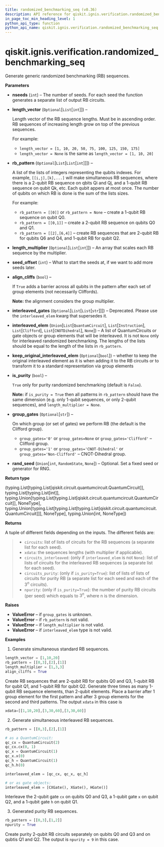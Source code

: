 ```yaml
---
title: randomized_benchmarking_seq (v0.36)
description: API reference for qiskit.ignis.verification.randomized_benchmarking_seq in qiskit v0.36
in_page_toc_min_heading_level: 1
python_api_type: function
python_api_name: qiskit.ignis.verification.randomized_benchmarking_seq
---
```


<span id="qiskit-ignis-verification-randomized-benchmarking-seq" />

# qiskit.ignis.verification.randomized\_benchmarking\_seq

<Function id="qiskit.ignis.verification.randomized_benchmarking_seq" isDedicatedPage={true} github="https://github.com/qiskit-community/qiskit-ignis/tree/stable/0.7/qiskit/ignis/verification/randomized_benchmarking/circuits.py" signature="randomized_benchmarking_seq(nseeds=1, length_vector=None, rb_pattern=None, length_multiplier=1, seed_offset=0, align_cliffs=False, interleaved_gates=None, interleaved_elem=None, keep_original_interleaved_elem=True, is_purity=False, group_gates=None, rand_seed=None)">
  Generate generic randomized benchmarking (RB) sequences.

  **Parameters**

  *   **nseeds** (`int`) – The number of seeds. For each seed the function generates a separate list of output RB circuits.

  *   **length\_vector** (`Optional`\[`List`\[`int`]]) –

      Length vector of the RB sequence lengths. Must be in ascending order. RB sequences of increasing length grow on top of the previous sequences.

      For example:

      *   `length_vector = [1, 10, 20, 50, 75, 100, 125, 150, 175]`
      *   `length_vector = None` is the same as `length_vector = [1, 10, 20]`

  *   **rb\_pattern** (`Optional`\[`List`\[`List`\[`int`]]]) –

      A list of the lists of integers representing the qubits indexes. For example, `[[i,j],[k],...]` will make simultaneous RB sequences, where there is a 2-qubit RB sequence on qbits Qi and Qj, and a 1-qubit RB sequence on qubit Qk, etc. Each qubit appers at most once. The number of qubits on which RB is done is the sum of the lists sizes.

      For example:

      *   `rb_pattern = [[0]]` or `rb_pattern = None` – create a 1-qubit RB sequence on qubit Q0.
      *   `rb_pattern = [[0,1]]` – create a 2-qubit RB sequence on qubits Q0 and Q1.
      *   `rb_pattern = [[2],[6,4]]` – create RB sequences that are 2-qubit RB for qubits Q6 and Q4, and 1-qubit RB for qubit Q2.

  *   **length\_multiplier** (`Optional`\[`List`\[`int`]]) – An array that scales each RB sequence by the multiplier.

  *   **seed\_offset** (`int`) – What to start the seeds at, if we want to add more seeds later.

  *   **align\_cliffs** (`bool`) –

      If `True` adds a barrier across all qubits in the pattern after each set of group elements (not necessarily Cliffords).

      **Note:** the alignment considers the group multiplier.

  *   **interleaved\_gates** (`Optional`\[`List`\[`List`\[`str`]]]) – Deprecated. Please use the `interleaved_elem` kwarg that supersedes it.

  *   **interleaved\_elem** (`Union`\[`List`\[`QuantumCircuit`], `List`\[`Instruction`], `List`\[`Clifford`], `List`\[`CNOTDihedral`], `None`]) – A list of QuantumCircuits or gate objects or group elements that will be interleaved. It is not `None` only for interleaved randomized benchmarking. The lengths of the lists should be equal to the length of the lists in `rb_pattern`.

  *   **keep\_original\_interleaved\_elem** (`Optional`\[`bool`]) – whether to keep the original interleaved element as it is when adding it to the RB circuits or to transform it to a standard representation via group elements

  *   **is\_purity** (`bool`) –

      `True` only for purity randomized benchmarking (default is `False`).

      **Note:** if `is_purity = True` then all patterns in `rb_pattern` should have the same dimension (e.g. only 1-qubit sequences, or only 2-qubit sequences), and `length_multiplier = None`.

  *   **group\_gates** (`Optional`\[`str`]) –

      On which group (or set of gates) we perform RB (the default is the Clifford group).

      *   `group_gates='0'` or `group_gates=None` or `group_gates='Clifford'` – Clifford group.
      *   `group_gates='1'` or `group_gates='CNOT-Dihedral'` or `group_gates='Non-Clifford'` – CNOT-Dihedral group.

  *   **rand\_seed** (`Union`\[`int`, `RandomState`, `None`]) – Optional. Set a fixed seed or generator for RNG.

  **Return type**

  (typing.List\[typing.List\[qiskit.circuit.quantumcircuit.QuantumCircuit]], typing.List\[typing.List\[int]], typing.Union\[typing.List\[typing.List\[qiskit.circuit.quantumcircuit.QuantumCircuit]], NoneType], typing.Union\[typing.List\[typing.List\[typing.List\[qiskit.circuit.quantumcircuit.QuantumCircuit]]], NoneType], typing.Union\[int, NoneType])

  **Returns**

  A tuple of different fields depending on the inputs. The different fields are:

  > *   `circuits`: list of lists of circuits for the RB sequences (a separate list for each seed).
  > *   `xdata`: the sequences lengths (with multiplier if applicable).
  > *   `circuits_interleaved`: (only if `interleaved_elem` is not `None`): list of lists of circuits for the interleaved RB sequences (a separate list for each seed).
  > *   `circuits_purity`: (only if `is_purity=True`): list of lists of lists of circuits for purity RB (a separate list for each seed and each of the $3^n$ circuits).
  > *   `npurity`: (only if `is_purity=True`): the number of purity RB circuits (per seed) which equals to $3^n$, where n is the dimension.

  **Raises**

  *   **ValueError** – if `group_gates` is unknown.
  *   **ValueError** – if `rb_pattern` is not valid.
  *   **ValueError** – if `length_multiplier` is not valid.
  *   **ValueError** – if `interleaved_elem` type is not valid.

  **Examples**

  1.  Generate simultaneous standard RB sequences.

  ```python
  length_vector = [1,10,20]
  rb_pattern = [[0,3],[2],[1]]
  length_multiplier = [1,3,3]
  align_cliffs = True
  ```

  Create RB sequences that are 2-qubit RB for qubits Q0 and Q3, 1-qubit RB for qubit Q1, and 1-qubit RB for qubit Q2. Generate three times as many 1-qubit RB sequence elements, than 2-qubit elements. Place a barrier after 1 group element for the first pattern and after 3 group elements for the second and third patterns. The output `xdata` in this case is

  ```python
  xdata=[[1,10,20],[3,30,60],[3,30,60]]
  ```

  2.  Generate simultaneous interleaved RB sequences.

  ```python
  rb_pattern = [[0,3],[2],[1]]

  # as a QuantumCircuit:
  qc_cx = QuantumCircuit(2)
  qc_cx.cx(0, 1)
  qc_x = QuantumCircuit(1)
  qc_x.x(0)
  qc_h = QuantumCircuit(1)
  qc_h.h(0)

  interleaved_elem = [qc_cx, qc_x, qc_h]

  # or as gate objects:
  interleaved_elem = [CXGate(), XGate(), HGate()]
  ```

  Interleave the 2-qubit gate `cx` on qubits Q0 and Q3, a 1-qubit gate `x` on qubit Q2, and a 1-qubit gate `h` on qubit Q1.

  3.  Generated purity RB sequences.

  ```python
  rb_pattern = [[0,3],[1,2]]
  npurity = True
  ```

  Create purity 2-qubit RB circuits separately on qubits Q0 and Q3 and on qubtis Q1 and Q2. The output is `npurity = 9` in this case.
</Function>


